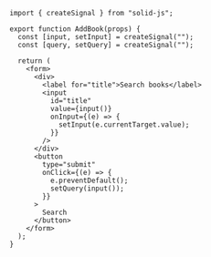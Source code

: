 ```tsx
import { createSignal } from "solid-js";

export function AddBook(props) {
  const [input, setInput] = createSignal("");
  const [query, setQuery] = createSignal("");

  return (
    <form>
      <div>
        <label for="title">Search books</label>
        <input
          id="title"
          value={input()}
          onInput={(e) => {
            setInput(e.currentTarget.value);
          }}
        />
      </div>
      <button
        type="submit"
        onClick={(e) => {
          e.preventDefault();
          setQuery(input());
        }}
      >
        Search
      </button>
    </form>
  );
}
```
